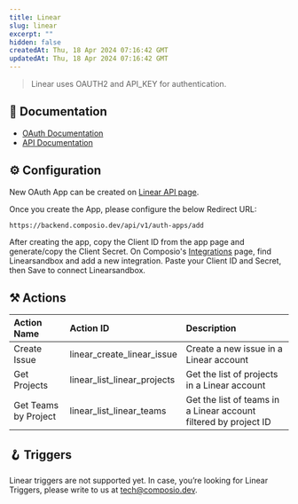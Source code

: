 ```yaml
---
title: Linear
slug: linear
excerpt: ""
hidden: false
createdAt: Thu, 18 Apr 2024 07:16:42 GMT
updatedAt: Thu, 18 Apr 2024 07:16:42 GMT
--- 
```

> Linear uses OAUTH2 and API_KEY for authentication.
## 📔 Documentation

- [OAuth Documentation](https://developers.linear.app/docs/oauth)
- [API Documentation](https://developers.linear.app/docs/graphql/working-with-the-graphql-api)

## ⚙️ Configuration

<Tip>New OAuth App can be created on [Linear API page](https://linear.app/witcher/settings/api/applications/new).</Tip>

Once you create the App, please configure the below Redirect URL:


```
https://backend.composio.dev/api/v1/auth-apps/add
```

After creating the app, copy the Client ID from the app page and generate/copy the Client Secret. On Composio's [Integrations](https://app.composio.dev/apps) page, find Linearsandbox and add a new integration. Paste your Client ID and Secret, then Save to connect Linearsandbox.


## ⚒️ Actions


| Action Name            | Action ID                   | Description                                       |
| :--------------------- | :-------------------------- | :------------------------------------------------ |
| Create Issue | linear_create_linear_issue | Create a new issue in a Linear account |
| Get Projects | linear_list_linear_projects | Get the list of projects in a Linear account |
| Get Teams by Project | linear_list_linear_teams | Get the list of teams in a Linear account filtered by project ID |

## 🪝 Triggers

Linear triggers are not supported yet. In case, you’re looking for Linear Triggers, please write to us at tech@composio.dev.
